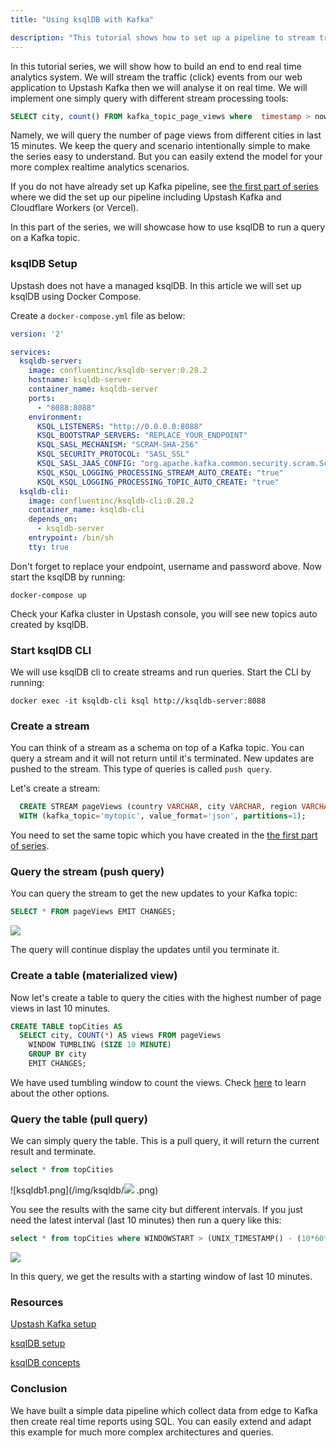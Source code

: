 ```yaml
---
title: "Using ksqlDB with Kafka"

description: "This tutorial shows how to set up a pipeline to stream traffic events to Upstash Kafka and analyse with ksqlDB"
---
```


In this tutorial series, we will show how to build an end to end real time analytics system. We will stream the traffic (click) events from our web application to Upstash Kafka then we will analyse it on real time. We will implement one simply query with different stream processing tools:

```sql
SELECT city, count() FROM kafka_topic_page_views where  timestamp > now() - INTERVAL 15 MINUTE group by city
```

Namely, we will query the number of page views from different cities in last 15 minutes. We keep the query and scenario intentionally simple to make the series easy to understand. But you can easily extend the model for your more complex realtime analytics scenarios.  

If you do not have already set up Kafka pipeline, see [the first part of series](./realtime_analytics_serverless_kafka_setup.md) where we did the set up our pipeline including Upstash Kafka and Cloudflare Workers (or Vercel). 
 
In this part of the series, we will showcase how to use ksqlDB to run a query on a Kafka topic.

### ksqlDB Setup

Upstash does not have a managed ksqlDB. In this article we will set up ksqlDB using Docker Compose.  

Create a `docker-compose.yml` file as below:
```yaml
version: '2'

services:
  ksqldb-server:
    image: confluentinc/ksqldb-server:0.28.2
    hostname: ksqldb-server
    container_name: ksqldb-server
    ports:
      - "8088:8088"
    environment:
      KSQL_LISTENERS: "http://0.0.0.0:8088"
      KSQL_BOOTSTRAP_SERVERS: "REPLACE_YOUR_ENDPOINT"
      KSQL_SASL_MECHANISM: "SCRAM-SHA-256"
      KSQL_SECURITY_PROTOCOL: "SASL_SSL"
      KSQL_SASL_JAAS_CONFIG: "org.apache.kafka.common.security.scram.ScramLoginModule required username=\"REPLACE_YOUR_USERNAME\" password=\"REPLACE_YOUR_PASSWORD\";"
      KSQL_KSQL_LOGGING_PROCESSING_STREAM_AUTO_CREATE: "true"
      KSQL_KSQL_LOGGING_PROCESSING_TOPIC_AUTO_CREATE: "true"
  ksqldb-cli:
    image: confluentinc/ksqldb-cli:0.28.2
    container_name: ksqldb-cli
    depends_on:
      - ksqldb-server
    entrypoint: /bin/sh
    tty: true
```
Don't forget to replace your endpoint, username and password above. Now start the ksqlDB by running:
```shell
docker-compose up
```
  
Check your Kafka cluster in Upstash console, you will see new topics auto created by ksqlDB.  
   
### Start ksqlDB CLI
We will use ksqlDB cli to create streams and run queries. Start the CLI by running:

```shell
docker exec -it ksqldb-cli ksql http://ksqldb-server:8088
```

### Create a stream
You can think of a stream as a schema on top of a Kafka topic. You can query a stream and it will not return until it's terminated. New updates are pushed to the stream. This type of queries is called `push query`. 
                                                  
Let's create a stream:
```sql
  CREATE STREAM pageViews (country VARCHAR, city VARCHAR, region VARCHAR, url VARCHAR, ip VARCHAR, mobile VARCHAR, platform VARCHAR, useragent VARCHAR )
  WITH (kafka_topic='mytopic', value_format='json', partitions=1);
```

You need to set the same topic which you have created in the [the first part of series](./realtime_analytics_serverless_kafka_setup.md).  

### Query the stream (push query)
You can query the stream to get the new updates to your Kafka topic:
```sql
SELECT * FROM pageViews EMIT CHANGES;
```
<Frame><img src="img/ksqldb/streamquery.png"/></Frame>


The query will continue display the updates until you terminate it.       

### Create a table (materialized view)
Now let's create a table to query the cities with the highest number of page views in last 10 minutes.

```sql
CREATE TABLE topCities AS
  SELECT city, COUNT(*) AS views FROM pageViews
    WINDOW TUMBLING (SIZE 10 MINUTE)
    GROUP BY city
    EMIT CHANGES;
```

We have used tumbling window to count the views. Check [here](https://docs.ksqldb.io/en/latest/concepts/time-and-windows-in-ksqldb-queries/#window-types) to learn about the other options.       

### Query the table (pull query)
We can simply query the table. This is a pull query, it will return the current result and terminate. 
 ```sql
select * from topCities
```
![ksqldb1.png](/img/ksqldb/<Frame><img src="img/ksqldb/tablequery.png"/></Frame>
.png)

You see the results with the same city but different intervals. If you just need the latest interval (last 10 minutes) then run a query like this:
```sql
select * from topCities where WINDOWSTART > (UNIX_TIMESTAMP() - (10*60*1000+1));
```
<Frame><img src="img/ksqldb/tablequery2.png"/></Frame>
    

In this query, we get the results with a starting window of last 10 minutes.

### Resources
[Upstash Kafka setup](./realtime_analytics_serverless_kafka_setup.md)

[ksqlDB setup](https://ksqldb.io/quickstart.html#quickstart-content)

[ksqlDB concepts](https://docs.ksqldb.io/en/latest/concepts/) 


### Conclusion
We have built a simple data pipeline which collect data from edge to Kafka then create real time reports using SQL. You can easily extend and adapt this example for much more complex architectures and queries.
